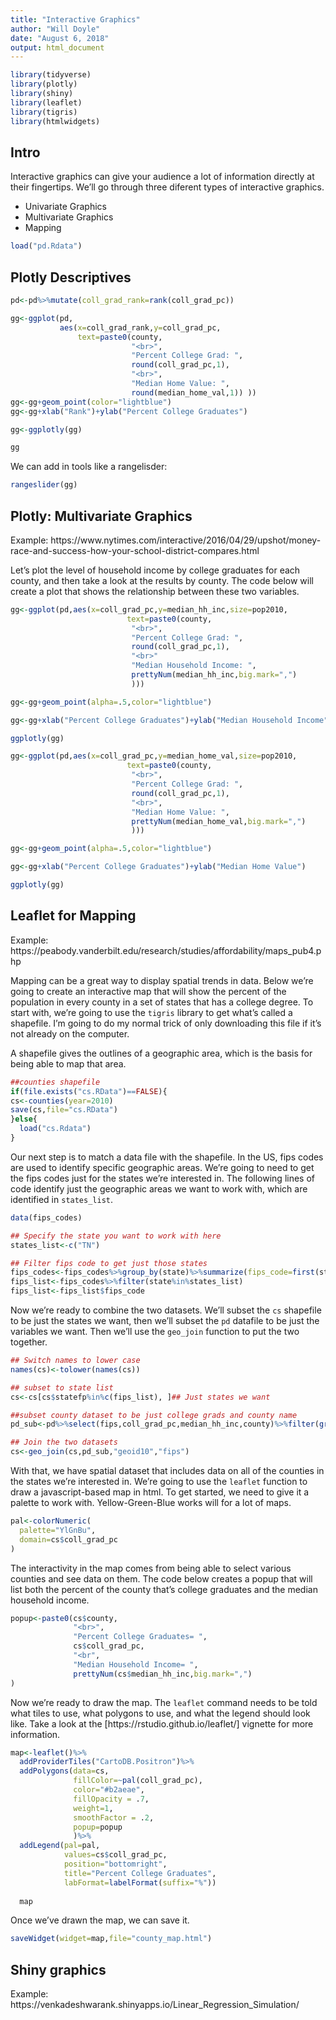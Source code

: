 ```yaml
---
title: "Interactive Graphics"
author: "Will Doyle"
date: "August 6, 2018"
output: html_document
---
```



```r
library(tidyverse)
library(plotly)
library(shiny)
library(leaflet)
library(tigris)
library(htmlwidgets)
```

## Intro

Interactive graphics can give your audience a lot of information directly at their fingertips. We'll go through three diferent types of interactive graphics. 

- Univariate Graphics
- Multivariate Graphics
- Mapping

```r
load("pd.Rdata")
```

## Plotly Descriptives

```r
pd<-pd%>%mutate(coll_grad_rank=rank(coll_grad_pc))
```


```r
gg<-ggplot(pd,
           aes(x=coll_grad_rank,y=coll_grad_pc,
               text=paste0(county,
                           "<br>",
                           "Percent College Grad: ",
                           round(coll_grad_pc,1),
                           "<br>",
                           "Median Home Value: ",
                           round(median_home_val,1)) ))
gg<-gg+geom_point(color="lightblue")
gg<-gg+xlab("Rank")+ylab("Percent College Graduates")

gg<-ggplotly(gg)

gg

```

We can add in tools like a rangelisder:
```r
rangeslider(gg)
```


## Plotly: Multivariate Graphics

Example: https://www.nytimes.com/interactive/2016/04/29/upshot/money-race-and-success-how-your-school-district-compares.html

Let's plot the level of household income by college graduates for each county, and then take a look at the results by county. The code below will create a plot that shows the relationship between these two variables. 

```r
gg<-ggplot(pd,aes(x=coll_grad_pc,y=median_hh_inc,size=pop2010,
                          text=paste0(county,
                           "<br>",
                           "Percent College Grad: ",
                           round(coll_grad_pc,1),
                           "<br>"
                           "Median Household Income: ",
                           prettyNum(median_hh_inc,big.mark=",")
                           )))

gg<-gg+geom_point(alpha=.5,color="lightblue")

gg<-gg+xlab("Percent College Graduates")+ylab("Median Household Income")

ggplotly(gg)
```


```r
gg<-ggplot(pd,aes(x=coll_grad_pc,y=median_home_val,size=pop2010,
                          text=paste0(county,
                           "<br>",
                           "Percent College Grad: ",
                           round(coll_grad_pc,1),
                           "<br>",
                           "Median Home Value: ",
                           prettyNum(median_home_val,big.mark=",")
                           )))

gg<-gg+geom_point(alpha=.5,color="lightblue")

gg<-gg+xlab("Percent College Graduates")+ylab("Median Home Value")

ggplotly(gg)


```


## Leaflet for Mapping

Example: https://peabody.vanderbilt.edu/research/studies/affordability/maps_pub4.php

Mapping can be a great way to display spatial trends in data. Below we're going to create an interactive map that will show the percent of the population in every county in a set of states that has a college degree. To start with, we're going to use the `tigris` library to get what's called a shapefile. I'm going to do my normal trick of only downloading this file if it's not already on the computer. 

A shapefile gives the outlines of a geographic area, which is the basis for being able to map that area. 
```r
##counties shapefile
if(file.exists("cs.RData")==FALSE){
cs<-counties(year=2010)
save(cs,file="cs.RData")
}else{
  load("cs.Rdata")
}
```

Our next step is to match a data file with the shapefile. In the US, fips codes are used to identify specific geographic areas. We're going to need to get the fips codes just for the states we're interested in. The following lines of code identify just the geographic areas we want to work with, which are identified in `states_list`.

```r
data(fips_codes)

## Specify the state you want to work with here
states_list<-c("TN")

## Filter fips code to get just those states
fips_codes<-fips_codes%>%group_by(state)%>%summarize(fips_code=first(state_code))
fips_list<-fips_codes%>%filter(state%in%states_list)
fips_list<-fips_list$fips_code
```


Now we're ready to combine the two datasets. We'll subset the `cs` shapefile to be just the states we want, then we'll subset the `pd` datafile to be just the variables we want. Then we'll use the `geo_join` function to put the two together. 
```r

## Switch names to lower case
names(cs)<-tolower(names(cs))

## subset to state list
cs<-cs[cs$statefp%in%c(fips_list), ]## Just states we want

##subset county dataset to be just college grads and county name
pd_sub<-pd%>%select(fips,coll_grad_pc,median_hh_inc,county)%>%filter(grepl(states_list,county))

## Join the two datasets
cs<-geo_join(cs,pd_sub,"geoid10","fips")
```

With that, we have spatial dataset that includes data on all of the counties in the states we're interested in. We're going to use the `leaflet` function to draw a javascript-based map in html. To get started, we need to give it a palette to work with. Yellow-Green-Blue works will for a lot of maps. 

```r
pal<-colorNumeric(
  palette="YlGnBu",
  domain=cs$coll_grad_pc
)
```

The interactivity in the map comes from being able to select various counties and see data on them. The code below creates a popup that will list both the percent of the county that's college graduates and the median household income. 

```r
popup<-paste0(cs$county,
              "<br>",
              "Percent College Graduates= ",
              cs$coll_grad_pc,
              "<br",
              "Median Household Income= ",
              prettyNum(cs$median_hh_inc,big.mark=",")
)
```

Now we're ready to draw the map. The `leaflet` command needs to be told what tiles to use, what polygons to use, and what the legend should look like. Take a look at the [https://rstudio.github.io/leaflet/] vignette for more information. 

```r
map<-leaflet()%>%
  addProviderTiles("CartoDB.Positron")%>%
  addPolygons(data=cs,
              fillColor=~pal(coll_grad_pc),
              color="#b2aeae",
              fillOpacity = .7,
              weight=1,
              smoothFactor = .2,
              popup=popup
              )%>%
  addLegend(pal=pal,
            values=cs$coll_grad_pc,
            position="bottomright",
            title="Percent College Graduates",
            labFormat=labelFormat(suffix="%"))
                
  map
```

Once we've drawn the map, we can save it.
```r
saveWidget(widget=map,file="county_map.html")
```

## Shiny graphics

Example: https://venkadeshwarank.shinyapps.io/Linear_Regression_Simulation/

